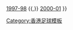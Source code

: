{{Navbox
| name       = 香港亞洲盃賽冠軍盃資格賽賽季
| titlestyle = background:#DD0000; color:#ffffff;
| title      = [[香港亞洲盃賽冠軍盃資格賽|<span style="color:#ffffff">香港亞洲盃賽冠軍盃資格賽賽季</span>]]
| list1      = [[1996年－1997年香港亞洲盃賽冠軍盃資格賽|1996-97]] {{,}} [[1997年－1998年香港亞洲盃賽冠軍盃資格賽|1997-98]] {{,}} [[2000年－2001年香港亞洲盃賽冠軍盃資格賽|2000-01]]
}}<noinclude>
[[Category:香港足球模板]]
</noinclude>
